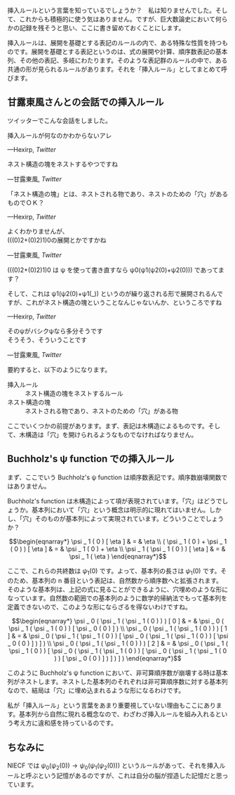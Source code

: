 挿入ルールという言葉を知っているでしょうか？　私は知りませんでした。そして、これからも積極的に使う気はありません。ですが、巨大数論史において何らかの記録を残そうと思い、ここに書き留めておくことにします。

挿入ルールは、展開を基礎とする表記のルールの内で、ある特殊な性質を持つものです。展開を基礎とする表記というのは、式の展開や計算、順序数表記の基本列、その他の表記、多岐にわたります。そのような表記群のルールの中で、ある共通の形が見られるルールがあります。それを「挿入ルール」としてまとめて呼びます。

== 甘露東風さんとの会話での挿入ルール ==

ツイッターでこんな会話をしました。

<blockquote cite="https://twitter.com/hexirp_prixeh/status/1236976532184129536"><p>挿入ルールが何なのかわからないアレ</p><footer>—Hexirp, <cite>Twitter</cite></footer></blockquote>

<blockquote cite="https://twitter.com/kanrokoti/status/1236977349733699584"><p>ネスト構造の塊をネストするやつですね</p><footer>—甘露東風, <cite>Twitter</cite></footer></blockquote>

<blockquote cite="https://twitter.com/hexirp_prixeh/status/1236978033614942209"><p>「ネスト構造の塊」とは、ネストされる物であり、ネストのための「穴」があるものでＯＫ？</p><footer>—Hexirp, <cite>Twitter</cite></footer></blockquote>

<blockquote cite="https://twitter.com/kanrokoti/status/1236979447732916230"><p>よくわかりませんが、<br />(((0)2+(0)2)1)0の展開とかですかね</p><footer>—甘露東風, <cite>Twitter</cite></footer></blockquote>

<blockquote cite="https://twitter.com/hexirp_prixeh/status/1236981438022443009"><p>(((0)2+(0)2)1)0 は ψ を使って書き直すなら ψ0(ψ1(ψ2(0)+ψ2(0))) であってます？</p><p>そして、これは ψ1(ψ2(0)+ψ1(_)) というのが繰り返される形で展開されるんですが、これがネスト構造の塊ということなんじゃないんか、というころですね</p><footer>—Hexirp, <cite>Twitter</cite></footer></blockquote>

<blockquote cite="https://twitter.com/kanrokoti/status/1236982244142510080"><p>そのψがバシクψなら多分そうです<br />そうそう、そういうことです</p><footer>—甘露東風, <cite>Twitter</cite></footer></blockquote>

要約すると、以下のようになります。

; 挿入ルール
: ネスト構造の塊をネストするルール
; ネスト構造の塊
: ネストされる物であり、ネストのための「穴」がある物

ここでいくつかの前提があります。まず、表記は木構造によるものです。そして、木構造は「穴」を開けられるようなものでなければなりません。

== Buchholz's ψ function での挿入ルール ==

まず、ここでいう Buchholz's ψ function は順序数表記です。順序数崩壊関数ではありません。

Buchholz's function は木構造によって項が表現されています。「穴」はどうでしょうか。基本列において「穴」という概念は明示的に現れてはいません。しかし、「穴」そのものが基本列によって実現されています。どういうことでしょうか？

\[ \begin{eqnarray*} \psi _ 1 ( 0 ) [ \eta ] & = & \eta \\ ( \psi _ 1 ( 0 ) + \psi _ 1 ( 0 ) ) [ \eta ] & = & \psi _ 1 ( 0 ) + \eta \\ \psi _ 1 ( \psi _ 1 ( 0 ) ) [ \eta ] & = & \psi _ 1 ( \eta ) \end{eqnarray*} \]

ここで、これらの共終数は \( \psi _ 1 ( 0 ) \) です。よって、基本列の長さは \( \psi _ 1 ( 0 ) \) です。そのため、基本列の n 番目という表記は、自然数から順序数へと拡張されます。そのような基本列は、上記の式に見ることができるように、穴埋めのような形になっています。自然数の範囲での基本列のように数学的帰納法でもって基本列を定義できないので、このような形にならざるを得ないわけですね。

\[ \begin{eqnarray*} \psi _ 0 ( \psi _ 1 ( \psi _ 1 ( 0 ) ) ) [ 0 ] & = & \psi _ 0 ( \psi _ 1 ( \psi _ 1 ( 0 ) ) [ \psi _ 0 ( 0 ) ] ) \\ \psi _ 0 ( \psi _ 1 ( \psi _ 1 ( 0 ) ) ) [ 1 ] & = & \psi _ 0 ( \psi _ 1 ( \psi _ 1 ( 0 ) ) [ \psi _ 0 ( \psi _ 1 ( \psi _ 1 ( 0 ) ) [ \psi _ 0 ( 0 ) ] ) ] ) \\ \psi _ 0 ( \psi _ 1 ( \psi _ 1 ( 0 ) ) ) [ 2 ] & = & \psi _ 0 ( \psi _ 1 ( \psi _ 1 ( 0 ) ) [ \psi _ 0 ( \psi _ 1 ( \psi _ 1 ( 0 ) ) [ \psi _ 0 ( \psi _ 1 ( \psi _ 1 ( 0 ) ) [ \psi _ 0 ( 0 ) ] ) ] ) ] ) \end{eqnarray*} \]

このように Buchholz's ψ function において、非可算順序数が崩壊する時は基本列がネストします。ネストした基本列のそれぞれは非可算順序数に対する基本列なので、結局は「穴」に埋め込まれるような形になるわけです。

私が「挿入ルール」という言葉をあまり重要視していない理由もここにあります。基本列から自然に現れる概念なので、わざわざ挿入ルールを組み入れるという考え方に違和感を持っているのです。

== ちなみに ==

NIECF では \( \psi _ 0 ( \psi _ 2 ( 0 ) ) \rightarrow \psi _ 0 ( \psi _ 1 ( \psi _ 2 ( 0 ) ) ) \) というルールがあって、それを挿入ルールと呼ぶという記憶があるのですが、これは自分の脳が捏造した記憶だと思っています。

